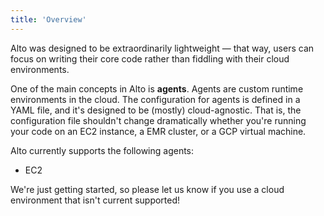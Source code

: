 ```yaml
---
title: 'Overview'
---
```


  Alto was designed to be extraordinarily lightweight — that way, users can focus on
  writing their core code rather than fiddling with their cloud environments.

  One of the main concepts in Alto is **agents**. Agents are custom runtime environments in
  the cloud. The configuration for agents is defined in a YAML file, and it's designed to
  be (mostly) cloud-agnostic. That is, the configuration file shouldn't change
  dramatically whether you're running your code on an EC2 instance, a EMR cluster, or a
  GCP virtual machine.

  Alto currently supports the following agents:
  - EC2

  We're just getting started, so please let us know if you use a cloud environment that
  isn't current supported!